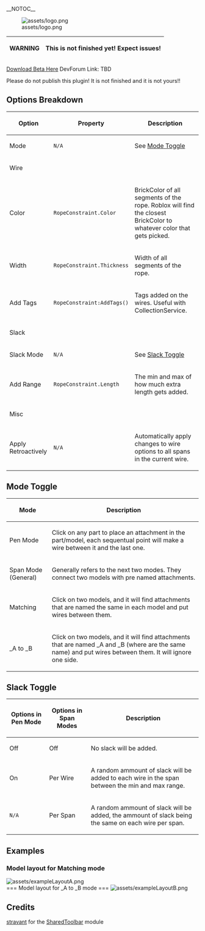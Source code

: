 __NOTOC__

[[File:assets/logo.png]]

{|
! scope="row" | WARNING
! scope="row" | This is not finished yet! Expect issues!
|}

[https://github.com/rinuwaii/wirespanner/releases/latest Download Beta Here]
DevForum Link: TBD

Please do not publish this plugin! It is not finished and it is not yours!!

== Options Breakdown ==
{|
! Option
! Property
! Description
|-
|Mode
|<code>N/A</code>
|See [[README.wiki#mode-toggle|Mode Toggle]]
|- 
! scope="row" colspan="3" | Wire
|-
|Color
|<code>RopeConstraint.Color</code>
|BrickColor of all segments of the rope. Roblox will find the closest BrickColor to whatever color that gets picked.
|-
|Width
|<code>RopeConstraint.Thickness</code>
|Width of all segments of the rope.
|-
|Add Tags
|<code>RopeConstraint:AddTags()</code>
|Tags added on the wires. Useful with CollectionService.
|-
! scope="row" colspan="3" | Slack
|-
|Slack Mode
|<code>N/A</code>
|See [[README.wiki#slack-toggle|Slack Toggle]]
|-
|Add Range
|<code>RopeConstraint.Length</code>
|The min and max of how much extra length gets added.
|-
! scope="row" colspan="3" | Misc
|-
|Apply Retroactively
|<code>N/A</code>
|Automatically apply changes to wire options to all spans in the current wire.
|}

== Mode Toggle ==
{|
! Mode
! Description
|-
|Pen Mode
|Click on any part to place an attachment in the part/model, each sequentual point will make a wire between it and the last one.
|-
|Span Mode (General)
|Generally refers to the next two modes. They connect two models with pre named attachments.
|-
|Matching
|Click on two models, and it will find attachments that are named the same in each model and put wires between them.
|-
|_A to _B
|Click on two models, and it will find attachments that are named <name>_A and <name>_B (where <name> are the same name) and put wires between them. It will ignore one side.
|}

== Slack Toggle ==
{|
! Options in Pen Mode
! Options in Span Modes
! Description 
|-
|Off
|Off
|No slack will be added.
|-
|On
|Per Wire
|A random ammount of slack will be added to each wire in the span between the min and max range. 
|-
|<code>N/A</code>
|Per Span
|A random ammount of slack will be added, the ammount of slack being the same on each wire per span. 
|}

== Examples ==
=== Model layout for Matching mode ===
[[File:assets/exampleLayoutA.png]]
<br clear="left"/>
=== Model layout for _A to _B mode ===
[[File:assets/exampleLayoutB.png]]
<br clear="left"/>

== Credits ==
[[https://github.com/stravant|stravant]] for the [[/src/modules/SharedToolbar.lua|SharedToolbar]] module
